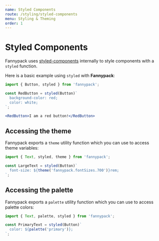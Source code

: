 ```yaml
---
name: Styled Components
route: /styling/styled-components
menu: Styling & Theming
order: 1
---
```



# Styled Components

Fannypack uses [styled-components](https://www.styled-components.com/docs/basics#getting-started) internally to style components with a `styled` function.

Here is a basic example using `styled` with **Fannypack**:

```jsx
import { Button, styled } from 'fannypack';

const RedButton = styled(Button)`
  background-color: red;
  color: white;
`;

<RedButton>I am a red button!</RedButton>
```

## Accessing the theme

Fannypack exports a `theme` utility function which you can use to access theme variables:

```jsx
import { Text, styled, theme } from 'fannypack';

const LargeText = styled(Button)`
  font-size: ${theme('fannypack.fontSizes.700')}rem;
`;
```

## Accessing the palette

Fannypack exports a `palette` utility function which you can use to access palette colors:

```jsx
import { Text, palette, styled } from 'fannypack';

const PrimaryText = styled(Button)`
  color: ${palette('primary')};
`;
```


